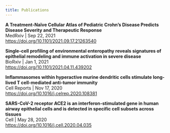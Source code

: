 ```yaml
---
title: Publications
---
```


**A Treatment-Naïve Cellular Atlas of Pediatric Crohn’s Disease Predicts Disease Severity and Therapeutic Response**
<br/>MedRxiv | Sep 22, 2021
<br/>[https://doi.org/10.1101/2021.09.17.21263540](https://doi.org/10.1101/2021.09.17.21263540)

**Single-cell profiling of environmental enteropathy reveals signatures of epithelial remodeling and immune activation in severe disease**
<br/>BioRxiv | Jan 1, 2021
<br/>[https://doi.org/10.1101/2021.04.11.439202](https://doi.org/10.1101/2021.04.11.439202)

**Inflammasomes within hyperactive murine dendritic cells stimulate long-lived T cell-mediated anti-tumor immunity**
<br/>Cell Reports | Nov 17, 2020
<br/>[https://doi.org/10.1016/j.celrep.2020.108381](https://doi.org/10.1016/j.celrep.2020.108381)


**SARS-CoV-2 receptor ACE2 is an interferon-stimulated gene in human airway epithelial cells and is detected in specific cell subsets across tissues**
<br/>Cell | May 28, 2020
<br/>[https://doi.org/10.1016/j.cell.2020.04.035](https://doi.org/10.1016/j.cell.2020.04.035)